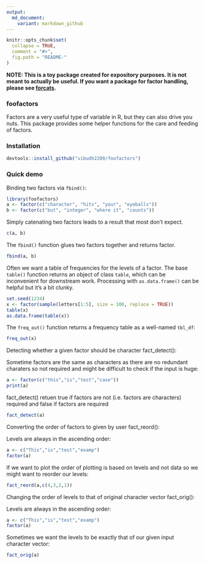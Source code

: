 ```yaml
---
output:
  md_document:
    variant: markdown_github
---
```


<!-- README.md is generated from README.Rmd. Please edit that file -->

```r
knitr::opts_chunk$set(
  collapse = TRUE,
  comment = "#>",
  fig.path = "README-"
)
```

**NOTE: This is a toy package created for expository purposes. It is not meant to actually be useful. If you want a package for factor handling, please see [forcats](https://cran.r-project.org/package=forcats).**

### foofactors

Factors are a very useful type of variable in R, but they can also drive you nuts. This package provides some helper functions for the care and feeding of factors.

### Installation

```r
devtools::install_github("vibudh2209/foofactors")
```
 
### Quick demo

Binding two factors via `fbind()`:

```r
library(foofactors)
a <- factor(c("character", "hits", "your", "eyeballs"))
b <- factor(c("but", "integer", "where it", "counts"))
```

Simply catenating two factors leads to a result that most don't expect.

```r
c(a, b)
```

The `fbind()` function glues two factors together and returns factor.

```r
fbind(a, b)
```

Often we want a table of frequencies for the levels of a factor. The base `table()` function returns an object of class `table`, which can be inconvenient for downstream work. Processing with `as.data.frame()` can be helpful but it's a bit clunky.

```r
set.seed(1234)
x <- factor(sample(letters[1:5], size = 100, replace = TRUE))
table(x)
as.data.frame(table(x))
```

The `freq_out()` function returns a frequency table as a well-named `tbl_df`:

```r
freq_out(x)
```

Detecting whether a given factor should be character fact_detect():

Sometime factors are the same as characters as there are no redundant charaters so not required and might be difficult to check if the input is huge:

```r
a <- factor(c("this","is","test","case"))
print(a)
```

fact_detect() retuen true if factors are not (i.e. factors are characters) required and false if factors are required 

```r
fact_detect(a)
```


Converting the order of factors to given by user fact_reord():

Levels are always in the ascending order:
```r
a <- c("This","is","test","examp")
factor(a)
```

If we want to plot the order of plotting is based on levels and not data so we might want to reorder our levels:
```r
fact_reord(a,c(4,3,2,1))
```

Changing the order of levels to that of original character vector fact_orig():

Levels are always in the ascending order:
```r
a <- c("This","is","test","examp")
factor(a)
```

Sometimes we want the levels to be exactly that of our given input character vector:
```r
fact_orig(a)
```





